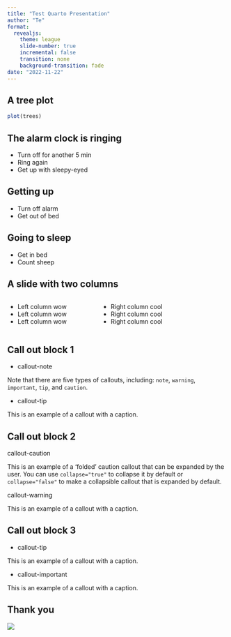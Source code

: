 ```yaml
---
title: "Test Quarto Presentation"
author: "Te"
format: 
  revealjs:
    theme: league
    slide-number: true
    incremental: false
    transition: none
    background-transition: fade
date: "2022-11-22"
---
```


## A tree plot

```r
plot(trees)
```

## The alarm clock is ringing

::: {.incremental}
- Turn off for another 5 min
- Ring again
- Get up with sleepy-eyed
:::


## Getting up

-   Turn off alarm
-   Get out of bed

## Going to sleep

-   Get in bed
-   Count sheep

## A slide with two columns

::: columns
::: {.column width="40%"}
-   Left column wow
-   Left column wow
-   Left column wow
:::

::: {.column width="60%"}
-   Right column cool
-   Right column cool
-   Right column cool
:::
:::

## Call out block 1

- callout-note

::: {.callout-note}
Note that there are five types of callouts, including:
`note`, `warning`, `important`, `tip`, and `caution`.
:::

- callout-tip

::: {.callout-tip}
This is an example of a callout with a caption.
:::

## Call out block 2
callout-caution

::: {.callout-caution collapse="true"}
This is an example of a 'folded' caution callout that can be expanded by the user. You can use `collapse="true"` to collapse it by default or `collapse="false"` to make a collapsible callout that is expanded by default.
:::

callout-warning

::: {.callout-warning}
This is an example of a callout with a caption.
:::

## Call out block 3
- callout-tip

::: {.callout-tip}
This is an example of a callout with a caption.
:::

- callout-important

::: {.callout-important}
This is an example of a callout with a caption.
:::

## Thank you

![](https://media.giphy.com/media/21HtXqCprrU7Xsr0qo/giphy.gif){fig-align="center"}
